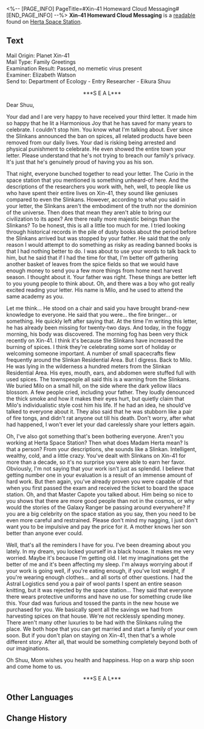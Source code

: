 <%-- [PAGE_INFO]
PageTitle=#Xin-41 Homeward Cloud Messaging#
[END_PAGE_INFO] --%>
{{Readable Infobox
|id           = 045
|partIds      = 190159
|title        = 
|image        = Item Journal.png
|world        = Herta Space Station
|parts        = 1
|author       = <!--to be added-->
|description  = The Homeward Cloud Messaging system transmits echoes from other planets across the cosmos, thereby carrying messages from the researchers' homeland and family to the space station. These are screened by the Department of Galactic Geopolitics and distributed to the corresponding researchers on the station.
|part1        = Xin-41 Homeward Cloud Messaging
|source1      = {{cx|Source missing}}
|characters   = Herta
|factions     = Galaxy Rangers
}}
'''Xin-41 Homeward Cloud Messaging''' is a [[readable]] found on [[Herta Space Station]].
<!--
==Location==
{{Map Embed|<map name>|<marker id>}}
-->
==Text==
Mail Origin: Planet Xin-41<br />
Mail Type: Family Greetings<br />
Examination Result: Passed, no memetic virus present<br />
Examiner: Elizabeth Watson<br />
Send to: Department of Ecology - Entry Researcher - Eikura Shuu

<div align="center">***S E A L***</div>

Dear Shuu,

Your dad and I are very happy to have received your third letter. It made him so happy that he lit a Harmonious Joy that he has saved for many years to celebrate. I couldn't stop him. You know what I'm talking about. Ever since the Slinkans announced the ban on spices, all related products have been removed from our daily lives. Your dad is risking being arrested and physical punishment to celebrate. He even showed the entire town your letter. Please understand that he's not trying to breach our family's privacy. It's just that he's genuinely proud of having you as his son.

That night, everyone bunched together to read your letter. The Curio in the space station that you mentioned is something unheard-of here. And the descriptions of the researchers you work with, heh, well, to people like us who have spent their entire lives on Xin-41, they sound like geniuses compared to even the Slinkans. However, according to what you said in your letter, the Slinkans aren't the embodiment of the truth nor the dominion of the universe. Then does that mean they aren't able to bring our civilization to its apex? Are there really more majestic beings than the Slinkans? To be honest, this is all a little too much for me. I tried looking through historical records in the pile of dusty books about the period before the Slinkans arrived but was stopped by your father. He said that the only reason I would attempt to do something as risky as reading banned books is that I had nothing better to do. I was about to use your words to talk back to him, but he said that if I had the time for that, I'm better off gathering another basket of leaves from the spice fields so that we would have enough money to send you a few more things from home next harvest season. I thought about it. Your father was right. These things are better left to you young people to think about. Oh, and there was a boy who got really excited reading your letter. His name is Milo, and he used to attend the same academy as you.

Let me think... He stood on a chair and said you have brought brand-new knowledge to everyone. He said that you were... the fire bringer... or something. He quickly left after saying that. At the time I'm writing this letter, he has already been missing for twenty-two days. And today, in the foggy morning, his body was discovered. The morning fog has been very thick recently on Xin-41. I think it's because the Slinkans have increased the burning of spices. I think they're celebrating some sort of holiday or welcoming someone important. A number of small spacecrafts flew frequently around the Slinkan Residential Area. But I digress. Back to Milo. He was lying in the wilderness a hundred meters from the Slinkan Residential Area. His eyes, mouth, ears, and abdomen were stuffed full with used spices. The townspeople all said this is a warning from the Slinkans. We buried Milo on a small hill, on the side where the dark yellow lilacs blossom. A few people cried, including your father. They loudly denounced the thick smoke and how it makes their eyes hurt, but quietly claim that Milo's individualistic style cost him his life. If he had an idea, he should've talked to everyone about it. They also said that he was stubborn like a pair of fire tongs, and didn't rat anyone out till his death. Don't worry, after what had happened, I won't ever let your dad carelessly share your letters again.

Oh, I've also got something that's been bothering everyone. Aren't you working at Herta Space Station? Then what does Madam Herta mean? Is that a person? From your descriptions, she sounds like a Slinkan. Intelligent, wealthy, cold, and a little crazy. You've dealt with Slinkans on Xin-41 for more than a decade, so it's no surprise you were able to earn her favor. Obviously, I'm not saying that your work isn't just as splendid. I believe that getting number one in your evaluation is a result of an immense amount of hard work. But then again, you've already proven you were capable of that when you first passed the exam and received the ticket to board the space station. Oh, and that Master Capote you talked about. Him being so nice to you shows that there are more good people than not in the cosmos, or why would the stories of the Galaxy Ranger be passing around everywhere? If you are a big celebrity on the space station as you say, then you need to be even more careful and restrained. Please don't mind my nagging, I just don't want you to be impulsive and pay the price for it. A mother knows her son better than anyone ever could.

Well, that's all the reminders I have for you. I've been dreaming about you lately. In my dream, you locked yourself in a black house. It makes me very worried. Maybe it's because I'm getting old. I let my imaginations get the better of me and it's been affecting my sleep. I'm always worrying about if your work is going well, if you're eating enough, if you've lost weight, if you're wearing enough clothes... and all sorts of other questions. I had the Astral Logistics send you a pair of wool pants I spent an entire season knitting, but it was rejected by the space station... They said that everyone there wears protective uniforms and have no use for something crude like this. Your dad was furious and tossed the pants in the new house we purchased for you. We basically spent all the savings we had from harvesting spices on that house. We're not recklessly spending money. There aren't many other luxuries to be had with the Slinkans ruling the place. We both hope that you can get married and start a family of your own soon. But if you don't plan on staying on Xin-41, then that's a whole different story. After all, that would be something completely beyond both of our imaginations.

Oh Shuu, Mom wishes you health and happiness. Hop on a warp ship soon and come home to us.

<div align="center">***S E A L***</div>

<!--
==Trivia==
* 
-->
==Other Languages==
{{Other Languages
|en   = Xin-41 Homeward Cloud Messaging
|zhs  = 辛-41云乡讯音
|zht  = 辛-41雲鄉訊音
|ja   = 辛-41雲郷訊音
|ko   = 신-41 고향의 메시지
|es   = Mensaje del sistema Hogar en las Nubes desde Xin-41
|fr   = Messagerie par cloud à destination de la terre Xin-41
|ru   = Письмо с родной планеты Синь-41
|th   = Xin-41 Homeward Cloud Messaging
|vi   = Xin-41 Lá Thư Gửi Nhà
|de   = Nachrichten des Wolkenlands von Xin-41
|id   = Xin-41 Homeward Cloud Messaging
|pt   = Mensagens em Nuvem para Casa Xin-41
}}

==Change History==
{{Change History|1.0}}